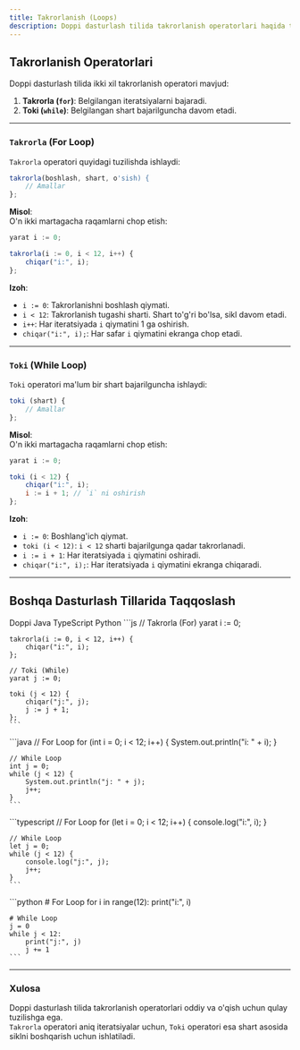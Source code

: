 ```yaml
---
title: Takrorlanish (Loops)
description: Doppi dasturlash tilida takrorlanish operatorlari haqida to'liq qo'llanma.
---
```


## Takrorlanish Operatorlari

Doppi dasturlash tilida ikki xil takrorlanish operatori mavjud:

1. **Takrorla (`for`)**: Belgilangan iteratsiyalarni bajaradi.
2. **Toki (`while`)**: Belgilangan shart bajarilguncha davom etadi.

---

### `Takrorla` (For Loop)

`Takrorla` operatori quyidagi tuzilishda ishlaydi:

```js
takrorla(boshlash, shart, o'sish) {
    // Amallar
};
```

**Misol**:  
O'n ikki martagacha raqamlarni chop etish:

```js
yarat i := 0;

takrorla(i := 0, i < 12, i++) {
    chiqar("i:", i);
};
```

**Izoh**:
- `i := 0`: Takrorlanishni boshlash qiymati.
- `i < 12`: Takrorlanish tugashi sharti. Shart to'g'ri bo'lsa, sikl davom etadi.
- `i++`: Har iteratsiyada `i` qiymatini 1 ga oshirish.
- `chiqar("i:", i);`: Har safar `i` qiymatini ekranga chop etadi.

---

### `Toki` (While Loop)

`Toki` operatori ma'lum bir shart bajarilguncha ishlaydi:

```js
toki (shart) {
    // Amallar
};
```

**Misol**:  
O'n ikki martagacha raqamlarni chop etish:

```js
yarat i := 0;

toki (i < 12) {
    chiqar("i:", i);
    i := i + 1; // `i` ni oshirish
};
```

**Izoh**:
- `i := 0`: Boshlang'ich qiymat.
- `toki (i < 12)`: `i < 12` sharti bajarilgunga qadar takrorlanadi.
- `i := i + 1`: Har iteratsiyada `i` qiymatini oshiradi.
- `chiqar("i:", i);`: Har iteratsiyada `i` qiymatini ekranga chiqaradi.

---

## Boshqa Dasturlash Tillarida Taqqoslash

<Tabs defaultValue="doppi" className="pt-5 pb-1">
  <TabsList>
    <TabsTrigger value="doppi">Doppi</TabsTrigger>
    <TabsTrigger value="java">Java</TabsTrigger>
    <TabsTrigger value="typescript">TypeScript</TabsTrigger>
    <TabsTrigger value="python">Python</TabsTrigger>
  </TabsList>

  <TabsContent value="doppi">
    ```js
    // Takrorla (For)
    yarat i := 0;

    takrorla(i := 0, i < 12, i++) {
        chiqar("i:", i);
    };

    // Toki (While)
    yarat j := 0;

    toki (j < 12) {
        chiqar("j:", j);
        j := j + 1;
    };
    ```
  </TabsContent>

  <TabsContent value="java">
    ```java
    // For Loop
    for (int i = 0; i < 12; i++) {
        System.out.println("i: " + i);
    }

    // While Loop
    int j = 0;
    while (j < 12) {
        System.out.println("j: " + j);
        j++;
    }
    ```
  </TabsContent>

  <TabsContent value="typescript">
    ```typescript
    // For Loop
    for (let i = 0; i < 12; i++) {
        console.log("i:", i);
    }

    // While Loop
    let j = 0;
    while (j < 12) {
        console.log("j:", j);
        j++;
    }
    ```
  </TabsContent>

  <TabsContent value="python">
    ```python
    # For Loop
    for i in range(12):
        print("i:", i)

    # While Loop
    j = 0
    while j < 12:
        print("j:", j)
        j += 1
    ```
  </TabsContent>
</Tabs>

---

### Xulosa

Doppi dasturlash tilida takrorlanish operatorlari oddiy va o'qish uchun qulay tuzilishga ega.  
`Takrorla` operatori aniq iteratsiyalar uchun, `Toki` operatori esa shart asosida siklni boshqarish uchun ishlatiladi.
